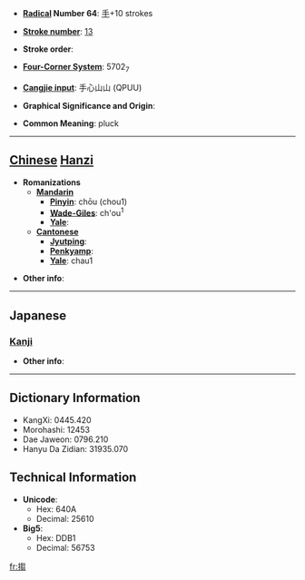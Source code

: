 * '''[[Wiktionary:Chinese radical index| Radical]] Number 64''': [[Wiktionary:Chinese radical index 手|手]]+10 strokes

* '''[[Wiktionary:Chinese total strokes index|Stroke number]]''': [[Wiktionary:Chinese total strokes index 13|13]]

* '''Stroke order''': 

* '''[[Wiktionary:Chinese four corner index|Four-Corner System]]''': 5702<sub>7</sub>

* '''[[Wiktionary:Chinese Cangjie index|Cangjie input]]''': 手心山山 (QPUU)

* '''Graphical Significance and Origin''': 

* '''Common Meaning''': pluck

----

== [[Chinese]] [[Hanzi]] ==

* '''Romanizations'''
** '''[[Mandarin]]'''
*** '''[[Pinyin]]''': chōu (chou1)
*** '''[[Wade-Giles]]''': ch'ou<sup>1</sup>
*** '''[[Yale]]''': 
** '''[[Cantonese]]'''
*** '''[[Jyutping]]''':
*** '''[[Penkyamp]]''': 
*** '''[[Yale]]''': chau1

* '''Other info''': 

----

==Japanese==
===[[Kanji]]===
{{kanji|on readings=[[しゅう]] (shū), [[しゅ]] (shu), [[す]] (su)
|kun readings=
}}

* '''Other info''':  

----

== Dictionary Information ==

* KangXi: 0445.420
* Morohashi: 12453
* Dae Jaweon: 0796.210
* Hanyu Da Zidian: 31935.070

== Technical Information ==

* '''Unicode''':
** Hex: 640A
** Decimal: 25610
* '''Big5''':
** Hex: DDB1
** Decimal: 56753

[[fr:搊]]